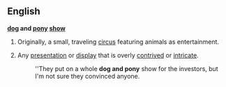 {{wikipedia}}
==English==
'''[[dog]] and [[pony]] [[show]]'''
#Originally, a small, traveling [[circus]] featuring animals as entertainment.
#{{idiom}} Any [[presentation]] or [[display]] that is overly [[contrived]] or [[intricate]].
#:''They put on a whole '''dog and pony''' show for the investors, but I'm not sure they convinced anyone.